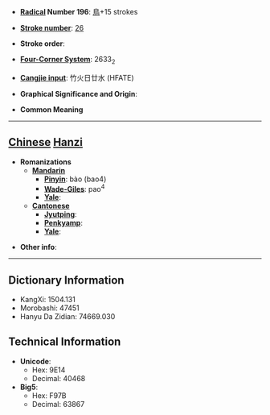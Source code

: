 * '''[[Wiktionary:Chinese radical index| Radical]] Number 196''': [[Wiktionary:Chinese radical index 鳥|鳥]]+15 strokes

* '''[[Wiktionary:Chinese total strokes index|Stroke number]]''': [[Wiktionary:Chinese total strokes index 26|26]]

* '''Stroke order''': 

* '''[[Wiktionary:Chinese four corner index|Four-Corner System]]''': 2633<sub>2</sub>

* '''[[Wiktionary:Chinese Cangjie index|Cangjie input]]''': 竹火日廿水 (HFATE)

* '''Graphical Significance and Origin''': 

* '''Common Meaning'''

----

== [[Chinese]] [[Hanzi]] ==

* '''Romanizations'''
** '''[[Mandarin]]'''
*** '''[[Pinyin]]''': bào (bao4)
*** '''[[Wade-Giles]]''': pao<sup>4</sup>
*** '''[[Yale]]''': 
** '''[[Cantonese]]'''
*** '''[[Jyutping]]''':
*** '''[[Penkyamp]]''': 
*** '''[[Yale]]''': 

* '''Other info''': 

----

== Dictionary Information ==

* KangXi: 1504.131
* Morobashi: 47451
* Hanyu Da Zidian: 74669.030

== Technical Information ==

* '''Unicode''':
** Hex: 9E14
** Decimal: 40468
* '''Big5''':
** Hex: F97B
** Decimal: 63867